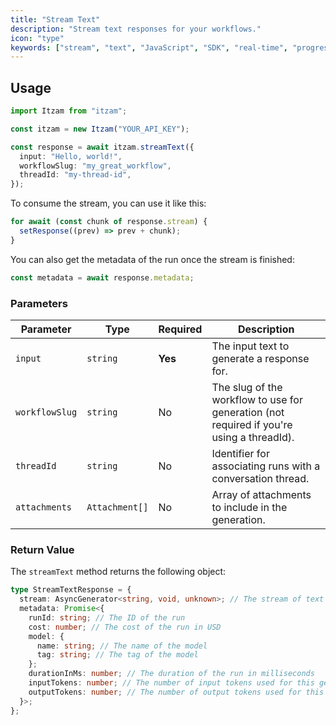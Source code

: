 ```yaml
---
title: "Stream Text"
description: "Stream text responses for your workflows."
icon: "type"
keywords: ["stream", "text", "JavaScript", "SDK", "real-time", "progressive"]
---
```


## Usage

```typescript
import Itzam from "itzam";

const itzam = new Itzam("YOUR_API_KEY");

const response = await itzam.streamText({
  input: "Hello, world!",
  workflowSlug: "my_great_workflow",
  threadId: "my-thread-id",
});
```

To consume the stream, you can use it like this:

```typescript
for await (const chunk of response.stream) {
  setResponse((prev) => prev + chunk);
}
```

You can also get the metadata of the run once the stream is finished:

```typescript
const metadata = await response.metadata;
```

### Parameters

| Parameter      | Type           | Required | Description                                                                               |
| -------------- | -------------- | -------- | ----------------------------------------------------------------------------------------- |
| `input`        | `string`       | **Yes**  | The input text to generate a response for.                                                |
| `workflowSlug` | `string`       | No       | The slug of the workflow to use for generation (not required if you're using a threadId). |
| `threadId`     | `string`       | No       | Identifier for associating runs with a conversation thread.                               |
| `attachments`  | `Attachment[]` | No       | Array of attachments to include in the generation.                                        |

### Return Value

The `streamText` method returns the following object:

```typescript
type StreamTextResponse = {
  stream: AsyncGenerator<string, void, unknown>; // The stream of text
  metadata: Promise<{
    runId: string; // The ID of the run
    cost: number; // The cost of the run in USD
    model: {
      name: string; // The name of the model
      tag: string; // The tag of the model
    };
    durationInMs: number; // The duration of the run in milliseconds
    inputTokens: number; // The number of input tokens used for this generation
    outputTokens: number; // The number of output tokens used for this generation
  }>;
};
```
